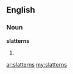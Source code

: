 ==English==

===Noun===
'''slatterns''' {{p}}

# {{plural of|[[slattern#English|slattern]]}}

[[ar:slatterns]]
[[my:slatterns]]